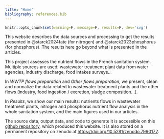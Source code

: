 ```yaml
---
title: "Home"
bibliography: references.bib  
---
```


```r
knitr::opts_chunk$set(warning=F, message=F, results=F, dev='svg')
```

This website describes the data sources and processing to get the results presented in @starck2024fate (for nitrogen) and @starck2023phosphorus (for phosphorus). The results here go beyond what is presented in the articles. 

This project assesses the nutrient flows in the French sanitation system. Multiple sources are used: wastewater treatment plant data from water agencies, industry discharge, food intakes surveys...

In *WWTP flows preparation* and *Other flows preparation*, we present, clean and normalize the data related to wastewater treatment plants and the other flows (industry, food ingestion / excretion, sludge composition...).

In *Results*, we show our main results: nutrients flows in wastewater treatment plants, nitrogen and phosphorus nutrient flow analysis in the whole sanitation system, and the main figures used in our articles.

The source data, output data, and code to generate it is accessible on this [github repository](https://github.com/Thomas-Starck/n-p-sanitation-flows){target="_blank"}, which produced this website. It is also stored on a permanent repository on zenodo at [https://doi.org/10.5281/zenodo.7990172](https://doi.org/10.5281/zenodo.7990172){target="_blank"}.